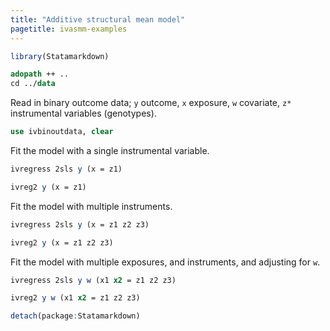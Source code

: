 ```yaml
---
title: "Additive structural mean model"
pagetitle: ivasmm-examples
---
```


```r
library(Statamarkdown)
```

```stata
adopath ++ ..
cd ../data
```

Read in binary outcome data; `y` outcome, `x` exposure, `w` covariate, `z*` instrumental variables (genotypes).
```stata
use ivbinoutdata, clear
```

Fit the model with a single instrumental variable.
```stata
ivregress 2sls y (x = z1)
```
```stata
ivreg2 y (x = z1)
```

Fit the model with multiple instruments.
```stata
ivregress 2sls y (x = z1 z2 z3)
```
```stata
ivreg2 y (x = z1 z2 z3)
```

Fit the model with multiple exposures, and instruments, and adjusting for `w`.
```stata
ivregress 2sls y w (x1 x2 = z1 z2 z3)
```
```stata
ivreg2 y w (x1 x2 = z1 z2 z3)
```

```r
detach(package:Statamarkdown)
```
